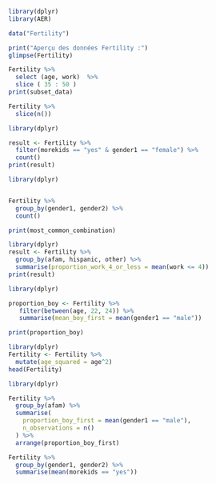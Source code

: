 ```R
library(dplyr)  
library(AER)  

data("Fertility")  

print("Aperçu des données Fertility :")
glimpse(Fertility) 


```
```R
Fertility %>% 
  select (age, work)  %>% 
  slice ( 35 : 50 )
print(subset_data)

```
```R
Fertility %>%
  slice(n())

```
```R
library(dplyr)

result <- Fertility %>%
  filter(morekids == "yes" & gender1 == "female") %>%
  count()
print(result)

```
```R
library(dplyr)


Fertility %>%
  group_by(gender1, gender2) %>%
  count()

print(most_common_combination)

```
```R
library(dplyr)
result <- Fertility %>%
  group_by(afam, hispanic, other) %>%
  summarise(proportion_work_4_or_less = mean(work <= 4))
print(result)
```
```R
library(dplyr)

proportion_boy <- Fertility %>%
   filter(between(age, 22, 24)) %>% 
   summarise(mean_boy_first = mean(gender1 == "male"))

print(proportion_boy)
```
```R
library(dplyr)
Fertility <- Fertility %>%
  mutate(age_squared = age^2)
head(Fertility)
```
```R
library(dplyr)

Fertility %>%
  group_by(afam) %>%
  summarise(
    proportion_boy_first = mean(gender1 == "male"),
    n_observations = n()
  ) %>%
  arrange(proportion_boy_first)
```
```R
Fertility %>%
  group_by(gender1, gender2) %>%
  summarise(mean(morekids == "yes"))
```